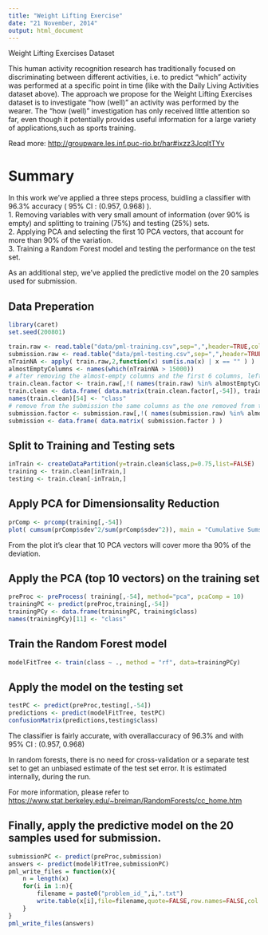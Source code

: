 ```yaml
---
title: "Weight Lifting Exercise"
date: "21 November, 2014"
output: html_document
---
```


Weight Lifting Exercises Dataset

This human activity recognition research has traditionally focused on discriminating between different activities, i.e. to predict "which" activity was performed at a specific point in time (like with the Daily Living Activities dataset above). The approach we propose for the Weight Lifting Exercises dataset is to investigate "how (well)" an activity was performed by the wearer. The "how (well)" investigation has only received little attention so far, even though it potentially provides useful information for a large variety of applications,such as sports training.

Read more: <http://groupware.les.inf.puc-rio.br/har#ixzz3JcqItTYv>

# Summary

In this work we've applied a three steps process, buidling a classifier with 96.3% accuracy ( 95% CI : (0.957, 0.968) ).   
1. Removing variables with very small amount of information (over 90% is empty) and splitting to training (75%) and testing (25%) sets.   
2. Applying PCA and selecting the first 10 PCA vectors, that account for more than 90% of the variation.   
3. Training a Random Forest model and testing the performance on the test set.    
   
As an additional step, we've applied the predictive model on the 20 samples used for submission.

## Data Preperation

```r
library(caret)
set.seed(200801)
```

```r
train.raw <- read.table("data/pml-training.csv",sep=",",header=TRUE,colClasses=c("character","character","numeric","numeric","Date","character",rep("character",154)))
submission.raw <- read.table("data/pml-testing.csv",sep=",",header=TRUE)
nTrainNA <- apply( train.raw,2,function(x) sum(is.na(x) | x == "" ) )
almostEmptyColumns <- names(which(nTrainNA > 15000))
# after removing the almost-empty columns and the first 6 columns, left with 54 columns (X, timestamp etc), including the "classe" (y)
train.clean.factor <- train.raw[,!( names(train.raw) %in% almostEmptyColumns ) ][,-c(1:6)]
train.clean <- data.frame( data.matrix(train.clean.factor[,-54]), train.clean.factor[,54])
names(train.clean)[54] <- "class"
# remove from the submission the same columns as the one removed from the training, including the last column which is problem_id
submission.factor <- submission.raw[,!( names(submission.raw) %in% almostEmptyColumns ) ][,-c(1:6)][,-54]
submission <- data.frame( data.matrix( submission.factor ) )
```

## Split to Training and Testing sets

```r
inTrain <- createDataPartition(y=train.clean$class,p=0.75,list=FALSE)
training <- train.clean[inTrain,]
testing <- train.clean[-inTrain,]
```

## Apply PCA for Dimensionsality Reduction

```r
prComp <- prcomp(training[,-54])
plot( cumsum(prComp$sdev^2/sum(prComp$sdev^2)), main = "Cumulative Sums - PCA",xlab="Vector", ylab="Cumulative Sums" ) 
```

From the plot it's clear that 10 PCA vectors will cover more tha 90% of the deviation.

## Apply the PCA (top 10 vectors) on the training set

```r
preProc <- preProcess( training[,-54], method="pca", pcaComp = 10)
trainingPC <- predict(preProc,training[,-54])
trainingPCy <- data.frame(trainingPC, training$class)
names(trainingPCy)[11] <- "class"
```

## Train the Random Forest model
```r
modelFitTree <- train(class ~ ., method = "rf", data=trainingPCy)
```

## Apply the model on the testing set
```r
testPC <- predict(preProc,testing[,-54])
predictions <- predict(modelFitTree, testPC)
confusionMatrix(predictions,testing$class)
```

The classifier is fairly accurate, with overallaccuracy of 96.3% and with 95% CI : (0.957, 0.968)

In random forests, there is no need for cross-validation or a separate test set to get an unbiased estimate of the test set error. It is estimated internally, during the run.   

For more information, please refer to <https://www.stat.berkeley.edu/~breiman/RandomForests/cc_home.htm>

## Finally, apply the predictive model on the 20 samples used for submission.

```r
submissionPC <- predict(preProc,submission)
answers <- predict(modelFitTree,submissionPC)
pml_write_files = function(x){
    n = length(x)
    for(i in 1:n){
        filename = paste0("problem_id_",i,".txt")
        write.table(x[i],file=filename,quote=FALSE,row.names=FALSE,col.names=FALSE)
    }
}
pml_write_files(answers)
```

